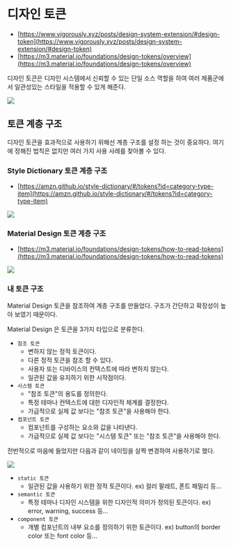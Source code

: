 
<Meta title="Design Token/Overview" />

# 디자인 토큰

- [https://www.vigorously.xyz/posts/design-system-extension/#design-token](https://www.vigorously.xyz/posts/design-system-extension/#design-token)
- [https://m3.material.io/foundations/design-tokens/overview](https://m3.material.io/foundations/design-tokens/overview)

디자인 토큰은 디자인 시스템에서 신뢰할 수 있는 단일 소스 역할을 하여 여러 제품군에서 일관성있는 스타일을 적용할 수 있게 해준다.

![](https://lh3.googleusercontent.com/waGEctxciVv95qMiowManyFv1EVBomVECA55ssOO5_aE0_dUWvB4YMvbHVi-U9dzUnMCG9pNA7xQmuYhRIabv-Efiuu43MfH_jduiBJbBLYl%3Ds0)

## 토큰 계층 구조

디자인 토큰을 효과적으로 사용하기 위해선 계층 구조를 설정 하는 것이 중요하다. 여기에 정해진 법칙은 없지만 여러 가지 사용 사례를 찾아볼 수 있다.

### Style Dictionary 토큰 계층 구조

- [https://amzn.github.io/style-dictionary/#/tokens?id=category-type-item](https://amzn.github.io/style-dictionary/#/tokens?id=category-type-item)

![](https://amzn.github.io/style-dictionary/assets/cti.png)

### Material Design 토큰 계층 구조

- [https://m3.material.io/foundations/design-tokens/how-to-read-tokens](https://m3.material.io/foundations/design-tokens/how-to-read-tokens)

![](https://lh3.googleusercontent.com/IrMn3VR2Ub4-G9UVzUVYhlVTaLvAdSVkbgBHXWrMZ_YIdE3s42HgiRroQPKH10qCOwT2aLS-TABxCyLk6_pzo4nKgKFEfFafe0b2FgnJKTSC%3Ds0)

### 내 토큰 구조

Material Design 토큰을 참조하여 계층 구조를 만들었다. 구조가 간단하고 확장성이 높아 보였기 때문이다.

Material Design 은 토큰을 3가지 타입으로 분류한다.

- `참조 토큰`
  - 변하지 않는 정적 토큰이다.
  - 다른 정적 토큰을 참조 할 수 있다.
  - 사용자 또는 디바이스의 컨텍스트에 따라 변하지 않는다.
  - 일관된 값을 유지하기 위한 시작점이다.
- `시스템 토큰`
  - "참조 토큰"의 용도를 정의한다.
  - 특정 테마나 컨텍스트에 대한 디자인적 체계를 결정한다.
  - 가급적으로 실제 값 보다는 "참조 토큰"을 사용해야 한다.
- `컴포넌트 토큰`
  - 컴포넌트를 구성하는 요소와 값을 나타낸다.
  - 가급적으로 실제 값 보다는 "시스템 토큰" 또는 "참조 토큰"을 사용해야 한다.

전반적으로 마음에 들었지만 다음과 같이 네이밍을 살짝 변경하여 사용하기로 했다.

![](https://vigor-13-temp.s3.ap-northeast-2.amazonaws.com/design_system_token_layer_drawio.png)

- `static 토큰`
  - 일관된 값을 사용하기 위한 정적 토큰이다. ex) 컬러 팔레트, 폰트 패밀리 등...
- `semantic 토큰`
  - 특정 테마나 디자인 시스템을 위한 디자인적 의미가 정의된 토큰이다. ex) error, warning, success 등...
- `component 토큰`
  - 개별 컴포넌트의 내부 요소를 정의하기 위한 토큰이다. ex) button의 border color 또는 font color 등...
